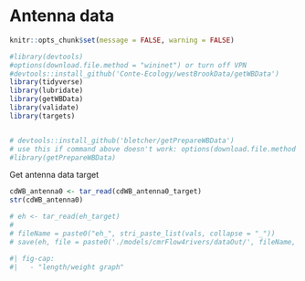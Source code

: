 # Antenna data

```r
knitr::opts_chunk$set(message = FALSE, warning = FALSE)
```

```r
#library(devtools)
#options(download.file.method = "wininet") or turn off VPN
#devtools::install_github('Conte-Ecology/westBrookData/getWBData')
library(tidyverse)
library(lubridate)
library(getWBData)
library(validate)
library(targets)


# devtools::install_github('bletcher/getPrepareWBData')
# use this if command above doesn't work: options(download.file.method = "wininet")
#library(getPrepareWBData)
```

Get antenna data target
```r

cdWB_antenna0 <- tar_read(cdWB_antenna0_target)
str(cdWB_antenna0)

```

```r
# eh <- tar_read(eh_target)
# 
# fileName = paste0("eh_", stri_paste_list(vals, collapse = "_"))
# save(eh, file = paste0('./models/cmrFlow4rivers/dataOut/', fileName, '.RData'))
```

```r
#| fig-cap: 
#|   - "length/weight graph"




```

```r

```
